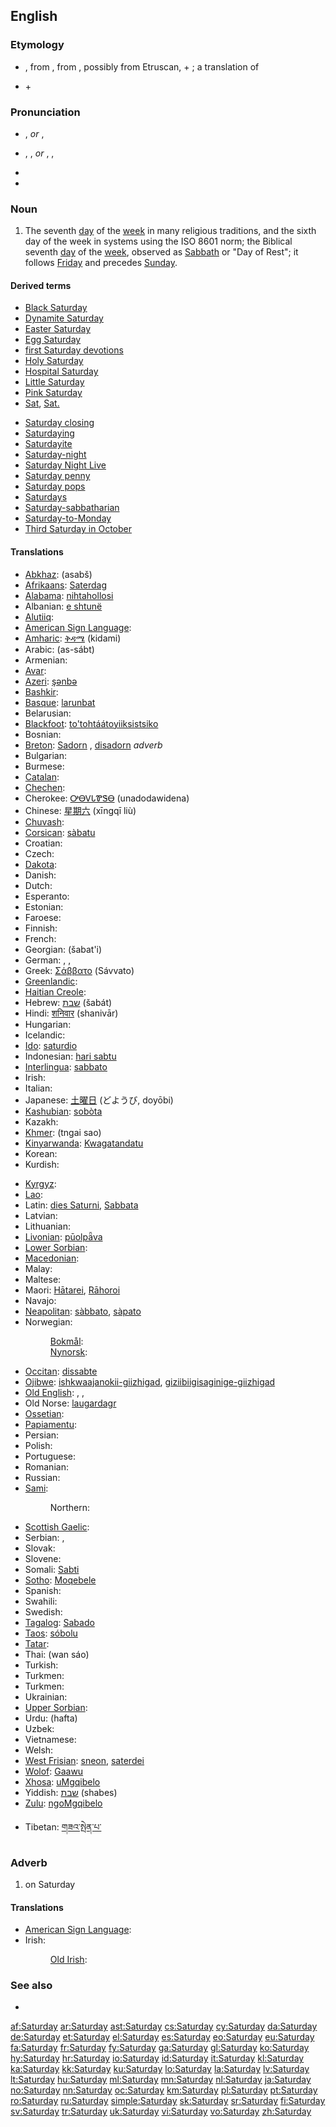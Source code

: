 {{wikipedia|dab=saturday (disambiguation)|saturday}}
{{wikipedia|Week-day names}}
==English==

===Etymology===
*{{etyl|ang}} {{term|sæterndæg|Sæternesdæg|day of Saturn}}, from {{term|Sætern||Saturn}}, from {{etyl|la}} {{term|Saturnus||the god of agriculture}}, possibly from Etruscan, + {{etyl|ang}} {{term|dæg||day}}; a translation of {{etyl|la}} {{term|dies Saturni}}
*{{derv|en|Saturn}} + {{derv|en|day}}

===Pronunciation===
* {{a|UK}} {{IPA|/ˈsætədeɪ/}}, {{SAMPA|/"s{t@deI/}} ''or'' {{IPA|/ˈsætədi/}}, {{SAMPA|/"s{t@di/}}
* {{a|US}} {{enPR|săʹtər-dā}}, {{IPA|/ˈsætɚdeɪ/}}, {{SAMPA|/"s{t@`deI/}} ''or'' {{enPR|săʹtər-di}}, {{IPA|/ˈsætɚdi/}}, {{SAMPA|/"s{t@`di/}}
* {{audio|en-us-Saturday.ogg|Audio (US)}}
* {{audio|En-uk-Saturday.ogg|Audio (UK)}}

===Noun===
{{en-noun|Saturdays}}

# The seventh [[day]] of the [[week]] in many religious traditions, and the sixth day of the week in systems using the ISO 8601 norm; the Biblical seventh [[day]] of the [[week]], observed as [[Sabbath]] or "Day of Rest"; it follows [[Friday]] and precedes [[Sunday]].
<!--probably just the attributive form of the noun: #An appointment, person, or feeling associated with this day of the week.-->

====Derived terms====
{{top2}}
* [[Black Saturday]]
* [[Dynamite Saturday]]
* [[Easter Saturday]]
* [[Egg Saturday]]
* [[first Saturday devotions]]
* [[Holy Saturday]]
* [[Hospital Saturday]]
* [[Little Saturday]]
* [[Pink Saturday]]
* [[Sat]], [[Sat.]]
{{mid2}}
* [[Saturday closing]]
* [[Saturdaying]]
* [[Saturdayite]]
* [[Saturday-night]]
* [[Saturday Night Live]]
* [[Saturday penny]]
* [[Saturday pops]]
* [[Saturdays]]<!--adverb-->
* [[Saturday-sabbatharian]]
* [[Saturday-to-Monday]]
* [[w:Third Saturday in October|Third Saturday in October]]
{{bottom}}

====Translations====
{{rfc-tsort|duplicate language: Turkmen}}
{{trans-top|day of the week}}
* [[Abkhaz]]: {{Cyrl|[[асабш]]}} (asabš)
* [[Afrikaans]]: [[Saterdag]]
* [[Alabama]]: [[nihtahollosi]]
* Albanian: [[e shtunë]]
* [[Alutiiq]]: {{tø|ems|Maqineq}}
* [[American Sign Language]]: {{tø|ase|S@Side-PalmBack CirclesHoriz|xs=American Sign Language}}
* [[Amharic]]: [[ቅዳሜ]] (kidami)
* Arabic: {{Arab|[[السبت]]}} (as-sábt)
* Armenian: {{t+|hy|շաբաթ|tr=šabat'}}
* [[Avar]]: {{t-|av|щамат|sc=Cyrl|xs=Avar}}
* [[Azeri]]: [[şənbə]]
* [[Bashkir]]: {{tø|ba|Шәмбе|tr=şembi|sc=Cyrl}}
* [[Basque]]: [[larunbat]]
* Belarusian: {{t-|be|субота|f|xs=Belarusian}}
* [[Blackfoot]]: [[to'tohtáátoyiiksistsiko]]
* Bosnian: {{t+|bs|subota|f}}
* [[Breton]]: [[Sadorn]] {{m}}, [[disadorn]] ''adverb''
* Bulgarian: {{t+|bg|събота|f|tr=săbóta}}
* Burmese: {{t-|my|စနေ|tr=săne|sc=Mymr|xs=Burmese}}
* [[Catalan]]: {{t+|ca|dissabte|m}}
* [[Chechen]]: {{tø|ce|шот|tr=šot}}
* Cherokee: [[ᎤᎾᏙᏓᏈᏕᎾ]] (unadodawidena)
* Chinese: [[星期六]] (xīngqī liù)
* [[Chuvash]]: {{tø|cv|шăматкун|tr=şӓmatkun|sc=Cyrl}}
* [[Corsican]]: [[sàbatu]]
* Croatian: {{t+|hr|subota|f}}
* Czech: {{t+|cs|sobota|f}}
* [[Dakota]]: {{tø|dak|Owaŋkayužažapi}}
* Danish: {{t+|da|lørdag}}
* Dutch: {{t+|nl|zaterdag|m}}
* Esperanto: {{t+|eo|sabato|xs=Esperanto}}
* Estonian: {{t+|et|laupäev}}
* Faroese: {{t-|fo|leygardagur|m|xs=Faroese}}
* Finnish: {{t+|fi|lauantai}}
* French: {{t+|fr|samedi|m}}
* Georgian: {{t-|ka|შაბათი|sc=Geor|xs=Georgian}} (šabat'i)
* German: {{t+|de|Samstag|m}}, {{t+|de|Sonnabend|m}}, {{t+|de|Sabbat|m}}
* Greek: [[Σάββατο]] (Sávvato) {{f}}
* [[Greenlandic]]: {{t|kl|arfininngorneq|xs=Greenlandic}}
* [[Haitian Creole]]: {{tø|ht|samdi}}
* Hebrew: [[שבת]] (šabát)
* Hindi: [[शनिवार]] (shanivār)
* Hungarian: {{t+|hu|szombat}}
* Icelandic: {{t+|is|laugardagur|m}}
* [[Ido]]: [[saturdio]]
* Indonesian: [[hari sabtu]]
* [[Interlingua]]: [[sabbato]]
* Irish: {{t+|ga|Satharn|m|xs=Irish}}
* Italian: {{t+|it|sabato|m}}
* Japanese: [[土曜日]] (どようび, doyōbi)
* [[Kashubian]]: [[sobòta]] {{f}}
* Kazakh: {{t+|kk|сенбі|sc=Cyrl|xs=Kazakh}}
* [[Khmer]]: {{Khmr|[[ថ្ងៃសៅរ៏]]}} (tngai sao)
* [[Kinyarwanda]]: [[Kwagatandatu]]
* Korean: {{t+|ko|토요일|tr=toyoil|sc=KOchar}}
* Kurdish: {{t+|ku|شه‌مه‌|sc=ku-Arab}}
{{trans-mid}}
* [[Kyrgyz]]: {{t|ky|Ишемби|tr=işembi|sc=Cyrl}}
* [[Lao]]: {{t+|lo|ວັນເສົາ|tr=wan-sao|sc=Laoo|xs=Lao}}
* Latin: [[dies Saturni]], [[Sabbata]] {{n|p}}
* Latvian: {{t+|lv|sestdiena|xs=Latvian}}
* Lithuanian: {{t+|lt|šeštadienis|m|xs=Lithuanian}}
* [[Livonian]]: [[pūolpǟva]]
* [[Lower Sorbian]]: {{l|dsb|sobota}} {{f}}
* [[Macedonian]]: {{t+|mk|сабота|f|tr=sábota}}
* Malay: {{t+|ms|Sabtu|xs=Malay}}
* Maltese: {{t-|mt|is-Sibt|xs=Maltese}}
* Maori: [[Hātarei]], [[Rāhoroi]]
* Navajo: {{tø|nv|Yiską́ Damį́įgo}}
* [[Neapolitan]]: [[sàbbato]], [[sàpato]]
* Norwegian:
*: [[Bokmål]]: {{t+|no|lørdag}}
*: [[Nynorsk]]: {{t+|nn|laurdag|xs=Norwegian Nynorsk}}
* [[Occitan]]: [[dissabte]]
* [[Ojibwe]]: [[ishkwaajanokii-giizhigad]], [[giziibiigisaginige-giizhigad]]
* [[Old English]]: {{t-|ang|Sæteresdæg|m|xs=Old English}}, {{t-|ang|Sæterndæg|m|xs=Old English}}, {{t-|ang|Sæternesdæg|m|xs=Old English}}
* Old Norse: [[laugardagr]] {{m}}
* [[Ossetian]]: {{tø|os|сабат|tr=sábat|sc=Cyrl|xs=Ossetian}}
* [[Papiamentu]]: {{tø|pap|diasabra}}
* Persian: {{t+|fa|شنبه|tr=šanbeh|xs=Persian}}
* Polish: {{t+|pl|sobota|f}}
* Portuguese: {{t+|pt|sábado|m}}
* Romanian: {{t+|ro|sâmbătă|f}}
* Russian: {{t+|ru|суббота|f|tr=subbóta}}
* [[Sami]]:
*: Northern: {{tø|se|lávvadat}}
* [[Scottish Gaelic]]: {{t-|gd|Di-sathurna|m|xs=Scottish Gaelic}}
* Serbian: {{t+|sr|субота|f|sc=Cyrl}}, {{t-|sr|subota|f}}
* Slovak: {{t+|sk|sobota|f}}
* Slovene: {{t+|sl|sobota|f}}
* Somali: [[Sabti]]
* [[Sotho]]: [[Moqebele]]
* Spanish: {{t+|es|sábado|m}}
* Swahili: {{t-|sw|Jumamosi|xs=Swahili}}
* Swedish: {{t+|sv|lördag|c}}
* [[Tagalog]]: [[Sabado]]
* [[Taos]]: [[sóbolu]]
* [[Tatar]]: {{t+|tt|шимбә|sc=Cyrl|xs=Tatar}}
* Thai: {{Thai|[[วันเสาร์]]}} (wan sáo)
* Turkish: {{t+|tr|cumartesi}}
* Turkmen: {{t|tk|şenbe}}
* Turkmen: {{t|tk|ruhgün}}
* Ukrainian: {{t+|uk|субота|f|tr=subóta|xs=Ukrainian}}
* [[Upper Sorbian]]: {{l|hsb|sobota}} {{f}}
* Urdu: {{ur-Arab|[[ہفتہ‌]]}} (hafta)
* Uzbek: {{t|uz|shanba}}
* Vietnamese: {{t+|vi|thứ bảy|xs=Vietnamese}}
* Welsh: {{t+|cy|dydd Sadwrn|m|xs=Welsh}}
* [[West Frisian]]: [[sneon]], [[saterdei]]
* [[Wolof]]: [[Gaawu]]
* [[Xhosa]]: [[uMgqibelo]]
* Yiddish: [[שבת#Yiddish|שבת]] (shabes)
* [[Zulu]]: [[ngoMgqibelo]]
{{trans-bottom}}

{{trans-top|Translations to check}}
* Tibetan: [[གཟའ་སྤེན་པ་]]
{{trans-mid}}
{{trans-bottom}}

===Adverb===
{{en-adv|-}}

# on Saturday

====Translations====
{{trans-top}}
* [[American Sign Language]]: {{tø|ase|S@Side-PalmBack CirclesHoriz|xs=American Sign Language}}
* Irish: {{t+|ga|Dé Sathairn|xs=Irish}}
*: [[Old Irish]]: {{tø|sga|día Sathairn}}
{{trans-mid}}
{{trans-bottom}}

===See also===
* {{list|en|days of the week}}

[[af:Saturday]]
[[ar:Saturday]]
[[ast:Saturday]]
[[cs:Saturday]]
[[cy:Saturday]]
[[da:Saturday]]
[[de:Saturday]]
[[et:Saturday]]
[[el:Saturday]]
[[es:Saturday]]
[[eo:Saturday]]
[[eu:Saturday]]
[[fa:Saturday]]
[[fr:Saturday]]
[[fy:Saturday]]
[[ga:Saturday]]
[[gl:Saturday]]
[[ko:Saturday]]
[[hy:Saturday]]
[[hr:Saturday]]
[[io:Saturday]]
[[id:Saturday]]
[[it:Saturday]]
[[kl:Saturday]]
[[ka:Saturday]]
[[kk:Saturday]]
[[ku:Saturday]]
[[lo:Saturday]]
[[la:Saturday]]
[[lv:Saturday]]
[[lt:Saturday]]
[[hu:Saturday]]
[[ml:Saturday]]
[[mn:Saturday]]
[[nl:Saturday]]
[[ja:Saturday]]
[[no:Saturday]]
[[nn:Saturday]]
[[oc:Saturday]]
[[km:Saturday]]
[[pl:Saturday]]
[[pt:Saturday]]
[[ro:Saturday]]
[[ru:Saturday]]
[[simple:Saturday]]
[[sk:Saturday]]
[[sr:Saturday]]
[[fi:Saturday]]
[[sv:Saturday]]
[[tr:Saturday]]
[[uk:Saturday]]
[[vi:Saturday]]
[[vo:Saturday]]
[[zh:Saturday]]